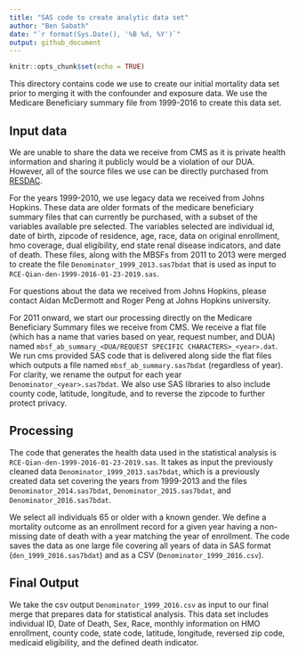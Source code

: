 ```yaml
---
title: "SAS code to create analytic data set"
author: "Ben Sabath"
date: "`r format(Sys.Date(), '%B %d, %Y')`"
output: github_document
---
```


```r
knitr::opts_chunk$set(echo = TRUE)
```



This directory contains code we use to create our initial mortality data set prior to merging it with the confounder and exposure data. We use the Medicare Beneficiary summary file from 1999-2016 to create this data set. 

## Input data
We are unable to share the data we receive from CMS as it is private health information and sharing it publicly would be a violation of our DUA. However, all of the source files we use can be directly purchased from [RESDAC](https://www.resdac.org/).

For the years 1999-2010, we use legacy data we received from Johns Hopkins. These data are older formats of the medicare beneficiary summary files that can currently be purchased, with a subset of the variables available pre selected. The variables selected are individual id, date of birth, zipcode of residence, age, race, data on original enrollment, hmo coverage, dual eligibility, end state renal disease indicators, and date of death. These files, along with the MBSFs from 2011 to 2013 were merged to create the file `Denominator_1999_2013.sas7bdat` that is used as input to `RCE-Qian-den-1999-2016-01-23-2019.sas`.

For questions about the data we received from Johns Hopkins, please contact Aidan McDermott and Roger Peng at Johns Hopkins university.

For 2011 onward, we start our processing directly on the Medicare Beneficiary Summary files we receive from CMS. We receive a flat file (which has a name that varies based on year, request number, and DUA) named `mbsf_ab_summary_<DUA/REQUEST SPECIFIC CHARACTERS>_<year>.dat`. We run cms provided SAS code that is delivered along side the flat files which outputs a file named `mbsf_ab_summary.sas7bdat` (regardless of year). For clarity, we rename the output for each year `Denominator_<year>.sas7bdat`. We also use SAS libraries to also include county code, latitude, longitude, and to reverse the zipcode to further protect privacy.

## Processing

The code that generates the health data used in the statistical analysis is `RCE-Qian-den-1999-2016-01-23-2019.sas`. It takes as input the previously cleaned data `Denominator_1999_2013.sas7bdat`, which is a previously created data set covering the years from 1999-2013 and the files `Denominator_2014.sas7bdat`, `Denominator_2015.sas7bdat`, and `Denominator_2016.sas7bdat`.

We select all individuals 65 or older with a known gender. We define a mortality outcome as an enrollment record for a given year having a non-missing date of death with a year matching the year of enrollment. The code saves the data as one large file covering all years of data in SAS format (`den_1999_2016.sas7bdat`) and as a CSV (`Denominator_1999_2016.csv`).

## Final Output

We take the csv output `Denominator_1999_2016.csv` as input to our final merge that prepares data for statistical analysis. This data set includes individual ID, Date of Death, Sex, Race, monthly information on HMO enrollment, county code, state code, latitude, longitude, reversed zip code, medicaid eligibility, and the defined death indicator.
